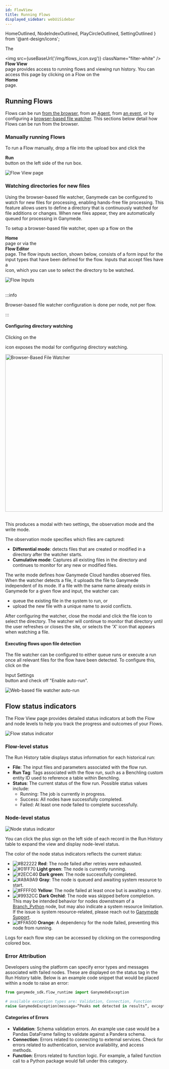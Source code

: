 ```yaml
---
id: FlowView
title: Running Flows
displayed_sidebar: webUiSidebar
---
```


  HomeOutlined,
  NodeIndexOutlined,
  PlayCircleOutlined,
  SettingOutlined
} from '@ant-design/icons';



The <div className="button darkblue_button"><img src={useBaseUrl('/img/flows_icon.svg')} className="filter-white" /> **Flow View**</div> page provides access to running flows and viewing run history.  You can access this page by clicking on a Flow on the <div className="button darkblue_button"><HomeOutlined /> **Home**</div> page.

## Running Flows

Flows can be run [from the browser](#manually-running-flows), from an [Agent](../agents/Agent), from [an event](../configuration/S3EventConfig), or by configuring a [browser-based file watcher](#watching-directories-for-new-files).  This sections below detail how Flows can be run from the browser.

### Manually running Flows

To run a Flow manually, drop a file into the upload box and click the <div className="button run_queue_button">**Run** <PlayCircleOutlined /></div> button on the left side of the run box.

<img alt="Flow View page" src="https://ganymede-bio.mo.cloudinary.net/apiServer/FlowView_20230531.png" />

### Watching directories for new files

Using the browser-based file watcher, Ganymede can be configured to watch for new files for processing, enabling hands-free file processing. This feature allows users to define a directory that is continuously watched for file additions or changes. When new files appear, they are automatically queued for processing in Ganymede.

To setup a browser-based file watcher, open up a flow on the <div className="button darkblue_button"><HomeOutlined /> **Home**</div> page or via the <div className="button darkblue_button"><NodeIndexOutlined /> **Flow Editor**</div> page. The flow inputs section, shown below, consists of a form input for the input types that have been defined for the flow.  Inputs that accept files have a <div className="button dark_gray_button"><SettingOutlined /></div> icon, which you can use to select the directory to be watched. 

<div class="text--center">
  <img
    alt="Flow Inputs"
    src="https://ganymede-bio.mo.cloudinary.net/apiServer/Flow_Inputs20231219.png"
  />
</div>
&nbsp;

:::info

Browser-based file watcher configuration is done per node, not per flow.

:::


#### Configuring directory watching

Clicking on the <div className="button dark_gray_button"><SettingOutlined /></div> icon exposes the modal for configuring directory watching.

<div class="text--center">
  <img
    alt="Browser-Based File Watcher"
    src="https://ganymede-bio.mo.cloudinary.net/apiServer/Browser_File_Watcher20231219.png"
    width="500"
  />
</div>
&nbsp;

This produces a modal with two settings, the observation mode and the write mode.

The observation mode specifies which files are captured:
 - **Differential mode**: detects files that are created or modified in a directory after the watcher starts.
 - **Cumulative mode**: Captures all existing files in the directory and continues to monitor for any new or modified files.

The write mode defines how Ganymede Cloud handles observed files.  When the watcher detects a file, it uploads the file to Ganymede independent of its mode. If a file with the same name already exists in Ganymede for a given flow and input, the watcher can:
 - queue the existing file in the system to run, or
 - upload the new file with a unique name to avoid conflicts.

After configuring the watcher, close the modal and click the file icon to select the directory. The watcher will continue to monitor that directory until the user refreshes or closes the site, or selects the 'X' icon that appears when watching a file.

#### Executing flows upon file detection

The file watcher can be configured to either queue runs or execute a run once all relevant files for the flow have been detected.  To configure this, click on the <div className="button dark_gray_button"><SettingOutlined />  Input Settings</div> button and check off "Enable auto-run".

<div class="text--center">
  <img
    alt="Web-based file watcher auto-run"
    src="https://ganymede-bio.mo.cloudinary.net/apiServer/File_Watcher_Autorun20231219.png"
  />
</div>
 
## Flow status indicators

The Flow View page provides detailed status indicators at both the Flow and node levels to help you track the progress and outcomes of your Flows.

<img alt="Flow status indicator" src="https://ganymede-bio.mo.cloudinary.net/apiServer/FlowStatusIndicator_20230109.png" />

### Flow-level status

The Run History table displays status information for each historical run:

- **File**: The input files and parameters associated with the flow run.
- **Run Tag**: Tags associated with the flow run, such as a Benchling custom entity ID used to reference a table within Benchling.
- **Status**: The current status of the flow run. Possible status values include:
  - Running: The job is currently in progress.
  - Success: All nodes have successfully completed.
  - Failed: At least one node failed to complete successfully.

### Node-level status

<img alt="Node status indicator" src="https://ganymede-bio.mo.cloudinary.net/apiServer/NodeStatusAndLog_20230831.png" />

You can click the plus sign on the left side of each record in the Run History table to expand the view and display node-level status.

The color of the node status indicators reflects the current status:
- ![#B22222](https://placehold.co/2x2/B22222/B22222.png) **Red**: The node failed after retries were exhausted.
- ![#01FF70](https://placehold.co/2x2/01FF70/01FF70.png) **Light green**: The node is currently running.
- ![#2ECC40](https://placehold.co/2x2/2ECC40/2ECC40.png) **Dark green**: The node successfully completed.
- ![#A9A9A9](https://placehold.co/2x2/A9A9A9/A9A9A9.png) **Gray**: The node is queued and awaiting system resource to start.
- ![#FFFF00](https://placehold.co/2x2/FFFF00/FFFF00.png) **Yellow**: The node failed at least once but is awaiting a retry.
- ![#9932CC](https://placehold.co/2x2/9932CC/9932CC.png) **Dark Orchid**: The node was skipped before completion.  This may be intended behavior for nodes downstream of a [Branch_Python](../../nodes/Analysis/Branch_Python.md) node, but may also indicate a system resource limitation.  If the issue is system resource-related, please reach out to [Ganymede Support](../Support.mdx).
- ![#FFA500](https://placehold.co/2x2/FFA500/FFA500.png) **Orange**: A dependency for the node failed, preventing this node from running.

Logs for each flow step can be accessed by clicking on the corresponding colored box.

### Error Attribution

Developers using the platform can specify error types and messages associated with failed nodes. These are displayed on the status tag in the Run History table. Below is an example code snippet that would be placed within a node to raise an error:

```python
from ganymede_sdk.flow_runtime import GanymedeException

# available exception types are: Validation, Connection, Function
raise GanymedeException(message=”Peaks not detected in results”, exception_type=”Function”)
```

#### Categories of Errors

- **Validation**: Schema validation errors. An example use case would be a Pandas DataFrame failing to validate against a Pandera schema.
- **Connection**: Errors related to connecting to external services. Check for errors related to authentication, service availability, and access methods.
- **Function**: Errors related to function logic. For example, a failed function call to a Python package would fall under this category.
